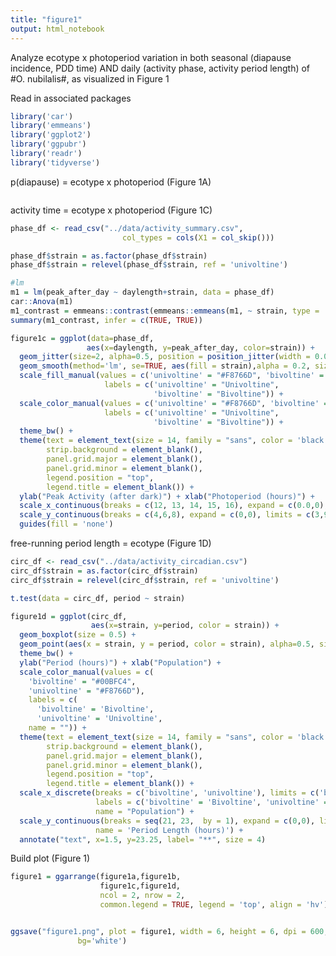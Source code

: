 ```yaml
---
title: "figure1"
output: html_notebook
---
```


Analyze ecotype x photoperiod variation in both seasonal (diapause incidence, PDD time) AND daily (activity phase, activity period length) of #O. nubilalis#, as visualized in Figure 1

Read in associated packages
```r
library('car')
library('emmeans')
library('ggplot2')
library('ggpubr')
library('readr')
library('tidyverse')

```


p(diapause) = ecotype x photoperiod (Figure 1A)
```r

```

activity time = ecotype x photoperiod (Figure 1C)
```r
phase_df <- read_csv("../data/activity_summary.csv", 
                         col_types = cols(X1 = col_skip()))

phase_df$strain = as.factor(phase_df$strain)
phase_df$strain = relevel(phase_df$strain, ref = 'univoltine')

#lm
m1 = lm(peak_after_day ~ daylength+strain, data = phase_df)
car::Anova(m1)
m1_contrast = emmeans::contrast(emmeans::emmeans(m1, ~ strain, type = 'response'), method = 'pairwise')
summary(m1_contrast, infer = c(TRUE, TRUE))

figure1c = ggplot(data=phase_df,
                 aes(x=daylength, y=peak_after_day, color=strain)) +
  geom_jitter(size=2, alpha=0.5, position = position_jitter(width = 0.04, height = 0.02)) +
  geom_smooth(method='lm', se=TRUE, aes(fill = strain),alpha = 0.2, size = 0.75) +
  scale_fill_manual(values = c('univoltine' = "#F8766D", 'bivoltine' = "#00BFC4"),
                     labels = c('univoltine' = "Univoltine",
                                'bivoltine' = "Bivoltine")) +
  scale_color_manual(values = c('univoltine' = "#F8766D", 'bivoltine' = "#00BFC4"),
                     labels = c('univoltine' = "Univoltine",
                                'bivoltine' = "Bivoltine")) +
  theme_bw() +
  theme(text = element_text(size = 14, family = "sans", color = 'black'),
        strip.background = element_blank(),
        panel.grid.major = element_blank(),
        panel.grid.minor = element_blank(),
        legend.position = "top",
        legend.title = element_blank()) +
  ylab("Peak Activity (after dark)") + xlab("Photoperiod (hours)") +
  scale_x_continuous(breaks = c(12, 13, 14, 15, 16), expand = c(0.0,0), limits = c(11.9, 16.1)) +
  scale_y_continuous(breaks = c(4,6,8), expand = c(0,0), limits = c(3,9)) +
  guides(fill = 'none')

```

free-running period length = ecotype (Figure 1D)
```r
circ_df <- read_csv("../data/activity_circadian.csv")
circ_df$strain = as.factor(circ_df$strain)
circ_df$strain = relevel(circ_df$strain, ref = 'univoltine')

t.test(data = circ_df, period ~ strain)

figure1d = ggplot(circ_df,
                  aes(x=strain, y=period, color = strain)) +
  geom_boxplot(size = 0.5) +
  geom_point(aes(x = strain, y = period, color = strain), alpha=0.5, size=2) +
  theme_bw() +
  ylab("Period (hours)") + xlab("Population") +
  scale_color_manual(values = c(
    'bivoltine' = "#00BFC4",
    'univoltine' = "#F8766D"),
    labels = c(
      'bivoltine' = 'Bivoltine',
      'univoltine' = 'Univoltine',
    name = "")) +
  theme(text = element_text(size = 14, family = "sans", color = 'black'),
        strip.background = element_blank(),
        panel.grid.major = element_blank(),
        panel.grid.minor = element_blank(),
        legend.position = "top",
        legend.title = element_blank()) +
  scale_x_discrete(breaks = c('bivoltine', 'univoltine'), limits = c('bivoltine', 'univoltine'),
                   labels = c('bivoltine' = 'Bivoltine', 'univoltine' = 'Univoltine'),
                   name = "Population") +
  scale_y_continuous(breaks = seq(21, 23,  by = 1), expand = c(0,0), limits = c(20.5,23.5),
                   name = 'Period Length (hours)') +
  annotate("text", x=1.5, y=23.25, label= "**", size = 4)

```


Build plot (Figure 1)
```r
figure1 = ggarrange(figure1a,figure1b,
                    figure1c,figure1d,
                    ncol = 2, nrow = 2,
                    common.legend = TRUE, legend = 'top', align = 'hv')


ggsave("figure1.png", plot = figure1, width = 6, height = 6, dpi = 600, units=c('in'),
               bg='white')
```

